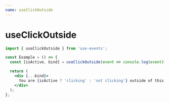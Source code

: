 ```yaml
---
name: useClickOutside
---
```



# useClickOutside

```js
import { useClickOutside } from 'use-events';
```

```jsx
const Example = () => {
  const [isActive, bind] = useClickOutside(event => console.log(event));

  return (
    <div {...bind}>
      You are {isActive ? 'clicking' : 'not clicking'} outside of this div
    </div>
  );
};
```

<UseClickOutsideExample />